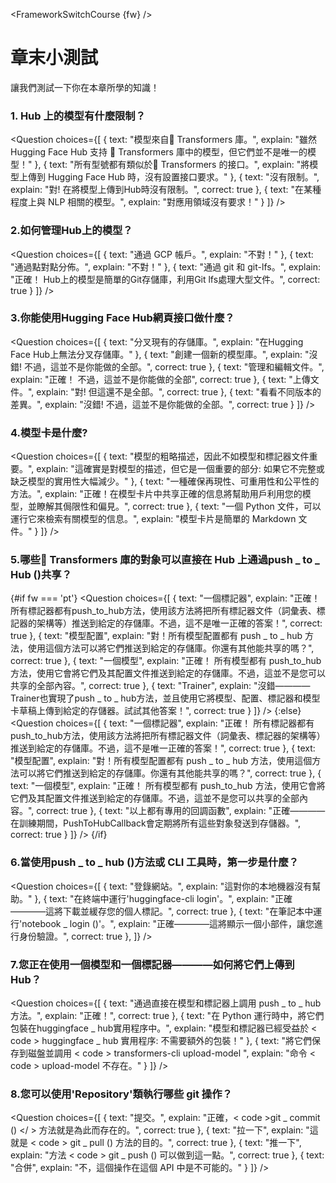 <FrameworkSwitchCourse {fw} />

<!-- DISABLE-FRONTMATTER-SECTIONS -->

# 章末小測試

<CourseFloatingBanner
    chapter={4}
    classNames="absolute z-10 right-0 top-0"
/>

讓我們測試一下你在本章所學的知識！
  
### 1. Hub 上的模型有什麼限制？
<Question
	choices={[
		{
			text: "模型來自🤗 Transformers 庫。",
			explain: "雖然 Hugging Face Hub 支持 🤗 Transformers 庫中的模型，但它們並不是唯一的模型！"
		},
		{
			text: "所有型號都有類似於🤗 Transformers 的接口。",
			explain: "將模型上傳到 Hugging Face Hub 時，沒有設置接口要求。"
		},
		{
			text: "沒有限制。",
			explain: "對! 在將模型上傳到Hub時沒有限制。",
            correct: true
		},
        {
			text: "在某種程度上與 NLP 相關的模型。",
			explain: "對應用領域沒有要求！"
		}
	]}
/>

### 2.如何管理Hub上的模型？
<Question
	choices={[
		{
			text: "通過 GCP 帳戶。",
			explain: "不對！"
		},
		{
			text: "通過點對點分佈。",
			explain: "不對！"
		},
		{
			text: "通過 git 和 git-lfs。",
			explain: "正確！ Hub上的模型是簡單的Git存儲庫，利用Git lfs處理大型文件。",
            correct: true
		}
	]}
/>

### 3.你能使用Hugging Face Hub網頁接口做什麼？
<Question
	choices={[
		{
			text: "分叉現有的存儲庫。",
			explain: "在Hugging Face Hub上無法分叉存儲庫。"
		},
		{
			text: "創建一個新的模型庫。",
			explain: "沒錯! 不過，這並不是你能做的全部。",
            correct: true
		},
		{
			text: "管理和編輯文件。",
			explain: "正確！ 不過，這並不是你能做的全部",
            correct: true
		},
        {
			text: "上傳文件。",
			explain: "對! 但這還不是全部。",
            correct: true
		},
        {
			text: "看看不同版本的差異。",
			explain: "沒錯! 不過，這並不是你能做的全部。",
            correct: true
		}
	]}
/>

### 4.模型卡是什麼?
<Question
	choices={[
		{
			text: "模型的粗略描述，因此不如模型和標記器文件重要。",
			explain: "這確實是對模型的描述，但它是一個重要的部分: 如果它不完整或缺乏模型的實用性大幅減少。"
		},
		{
			text: "一種確保再現性、可重用性和公平性的方法。",
			explain: "正確！在模型卡片中共享正確的信息將幫助用戶利用您的模型，並瞭解其侷限性和偏見。",
            correct: true
		},
		{
			text: "一個 Python 文件，可以運行它來檢索有關模型的信息。",
			explain: "模型卡片是簡單的 Markdown 文件。"
		}
	]}
/>

### 5.哪些🤗 Transformers 庫的對象可以直接在 Hub 上通過push _ to _ Hub ()共享？
{#if fw === 'pt'}
<Question
	choices={[
		{
			text: "一個標記器",
			explain: "正確！ 所有標記器都有push_to_hub方法，使用該方法將把所有標記器文件（詞彙表、標記器的架構等）推送到給定的存儲庫。不過，這不是唯一正確的答案！",
            correct: true
		},
		{
			text: "模型配置",
			explain: "對！所有模型配置都有 push _ to _ hub 方法，使用這個方法可以將它們推送到給定的存儲庫。你還有其他能共享的嗎？",
            correct: true
		},
		{
			text: "一個模型",
			explain: "正確！ 所有模型都有 push_to_hub 方法，使用它會將它們及其配置文件推送到給定的存儲庫。不過，這並不是您可以共享的全部內容。",
            correct: true
		},
        {
			text: "Trainer",
			explain: "沒錯————Trainer也實現了push _ to _ hub方法，並且使用它將模型、配置、標記器和模型卡草稿上傳到給定的存儲器。試試其他答案！",
            correct: true
		}
	]}
/>
{:else}
<Question
	choices={[
		{
			text: "一個標記器",
			explain: "正確！ 所有標記器都有push_to_hub方法，使用該方法將把所有標記器文件（詞彙表、標記器的架構等）推送到給定的存儲庫。不過，這不是唯一正確的答案！",
            correct: true
		},
		{
			text: "模型配置",
			explain: "對！所有模型配置都有 push _ to _ hub 方法，使用這個方法可以將它們推送到給定的存儲庫。你還有其他能共享的嗎？",
            correct: true
		},
		{
			text: "一個模型",
			explain: "正確！ 所有模型都有 push_to_hub 方法，使用它會將它們及其配置文件推送到給定的存儲庫。不過，這並不是您可以共享的全部內容。",
            correct: true
		},
		{
			text: "以上都有專用的回調函數",
			explain: "正確————在訓練期間，PushToHubCallback會定期將所有這些對象發送到存儲器。",
            correct: true
		}
	]}
/>
{/if}

### 6.當使用push _ to _ hub ()方法或 CLI 工具時，第一步是什麼？
<Question
	choices={[
		{
			text: "登錄網站。",
			explain: "這對你的本地機器沒有幫助。"
		},
		{
			text: "在終端中運行'huggingface-cli login'。",
			explain: "正確————這將下載並緩存您的個人標記。",
            correct: true
		},
		{
			text: "在筆記本中運行'notebook _ login ()'。",
			explain: "正確————這將顯示一個小部件，讓您進行身份驗證。",
            correct: true
		},
	]}
/>

### 7.您正在使用一個模型和一個標記器————如何將它們上傳到 Hub？
<Question
	choices={[
		{
			text: "通過直接在模型和標記器上調用 push _ to _ hub 方法。",
			explain: "正確！",
            correct: true
		},
		{
			text: "在 Python 運行時中，將它們包裝在huggingface _ hub實用程序中。",
			explain: "模型和標記器已經受益於 < code > huggingface _ hub </code > 實用程序: 不需要額外的包裝！"
		},
		{
			text: "將它們保存到磁盤並調用 < code > transformers-cli upload-model </code >",
			explain: "命令 < code > upload-model </code > 不存在。"
		}
	]}
/>

### 8.您可以使用'Repository'類執行哪些 git 操作？
<Question
	choices={[
		{
			text: "提交。",
			explain: "正確，< code >git _ commit () </ > 方法就是為此而存在的。",
            correct: true
		},
		{
			text: "拉一下",
			explain: "這就是 < code > git _ pull () </code > 方法的目的。",
            correct: true
		},
		{
			text: "推一下",
			explain: "方法 < code > git _ push () </code > 可以做到這一點。",
            correct: true
		},
		{
			text: "合併",
			explain: "不，這個操作在這個 API 中是不可能的。"
		}
	]}
/>
